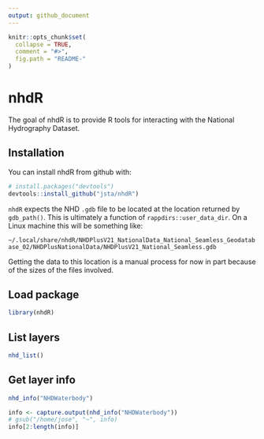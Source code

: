 ```yaml
---
output: github_document
---
```


<!-- README.md is generated from README.Rmd. Please edit that file -->

```r
knitr::opts_chunk$set(
  collapse = TRUE,
  comment = "#>",
  fig.path = "README-"
)
```

# nhdR

The goal of nhdR is to provide R tools for interacting with the National Hydrography Dataset.

## Installation

You can install nhdR from github with:

```r
# install.packages("devtools")
devtools::install_github("jsta/nhdR")
```

`nhdR` expects the NHD `.gdb` file to be located at the location returned by `gdb_path()`. This is ultimately a function of `rappdirs::user_data_dir`. On a Linux machine this will be something like:

`~/.local/share/nhdR/NHDPlusV21_NationalData_National_Seamless_Geodatabase_02/NHDPlusNationalData/NHDPlusV21_National_Seamless.gdb`

Getting the data to this location is a manual process for now in part because of the sizes of the files involved.

## Load package

```r
library(nhdR)
```

## List layers

```r
nhd_list()
```

## Get layer info
```r
nhd_info("NHDWaterbody")
```

```r
info <- capture.output(nhd_info("NHDWaterbody"))
# gsub("/home/jose", "~", info)
info[2:length(info)]
```
